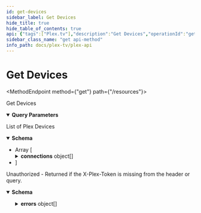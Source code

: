 ```yaml
---
id: get-devices
sidebar_label: Get Devices
hide_title: true
hide_table_of_contents: true
api: {"tags":["Plex.tv"],"description":"Get Devices","operationId":"getDevices","parameters":[{"name":"includeHttps","description":"Include Https entries in the results","in":"query","schema":{"type":"number","enum":[0,1]}},{"name":"includeRelay","description":"Include Relay addresses in the results","in":"query","schema":{"type":"number","enum":[0,1]}},{"name":"includeIPv6","description":"Include IPv6 entries in the results","in":"query","schema":{"type":"number","enum":[0,1]}}],"responses":{"200":{"description":"List of Plex Devices","content":{"application/json":{"schema":{"type":"array","items":{"type":"object","properties":{"name":{"type":"string","example":"Hera"},"product":{"type":"string","example":"Plex Media Server"},"productVersion":{"type":"string","example":"1.31.3.6868-28fc46b27"},"platform":{"type":"string","example":"Linux"},"platformVersion":{"type":"string","example":"5.19.17-Unraid (#2 SMP PREEMPT_DYNAMIC Wed Nov 2 11:54:15 PDT 2022)"},"device":{"type":"string","example":"PC"},"clientIdentifier":{"type":"string","example":"96f2fe7a78c9dc1f16a16bedbe90f98149be16b4"},"createdAt":{"type":"string","format":"date-time","example":"2022-06-02T00:54:26.000Z"},"lastSeenAt":{"type":"string","format":"date-time","example":"2023-04-11T05:53:59.000Z"},"provides":{"type":"string","example":"server"},"ownerId":{"type":"string","format":"nullable"},"sourceTitle":{"type":"string","format":"nullable"},"publicAddress":{"type":"string","example":"68.248.140.20"},"accessToken":{"type":"string","example":"CR3nxzsaSHdWx_WwZsJL"},"owned":{"type":"boolean"},"home":{"type":"boolean"},"synced":{"type":"boolean"},"relay":{"type":"boolean"},"presence":{"type":"boolean"},"httpsRequired":{"type":"boolean"},"publicAddressMatches":{"type":"boolean"},"dnsRebindingProtection":{"type":"boolean"},"natLoopbackSupported":{"type":"boolean"},"connections":{"type":"array","items":{"type":"object","properties":{"protocol":{"type":"string","example":"http"},"address":{"type":"string","example":"172.18.0.1"},"port":{"type":"number","example":32400},"uri":{"type":"string","example":"http://172.18.0.1:32400"},"local":{"type":"boolean"},"relay":{"type":"boolean"},"IPv6":{"type":"boolean"}}}}}}}}}},"401":{"description":"Unauthorized - Returned if the X-Plex-Token is missing from the header or query.","content":{"application/json":{"schema":{"type":"object","properties":{"errors":{"type":"array","items":{"type":"object","properties":{"code":{"type":"number","example":1001},"message":{"type":"string","example":"User could not be authenticated"},"status":{"type":"number","example":401}}}}}}}}}},"method":"get","path":"/resources","servers":[{"url":"https://plex.tv/api/v2"}],"security":[{"Token":[],"ClientIdentifier":[],"Device":[],"DeviceName":[],"Platform":[],"PlatformVersion":[],"Product":[],"Version":[]}],"securitySchemes":{"Token":{"description":"Plex Authentication Token","type":"apiKey","in":"header","name":"X-Plex-Token"},"ClientIdentifier":{"description":"Plex Authentication Token","type":"apiKey","in":"header","name":"X-Plex-Client-Identifier"},"DeviceName":{"description":"Primary name for the device eg. `Plex Web (Chrome)`","type":"apiKey","in":"header","name":"X-Plex-Device-Name"},"Device":{"description":"The type of device your application is running on\nDevice name and or model number, eg `iPhone3,2`, `Motorola XOOM™`, `LG5200TV`\n","type":"apiKey","in":"header","name":"X-Plex-Device"},"PlatformVersion":{"description":"Operating system version\neg `4.3.1`, `10.6.7`, `3.2`\n","type":"apiKey","in":"header","name":"X-Plex-Platform-Version"},"Platform":{"description":"Platform name \neg: `Web`, `iOS`, `MacOSX`, `Android`, `LG`\n","type":"apiKey","in":"header","name":"X-Plex-Platform"},"Product":{"description":"Plex application name \neg: `Laika`, `Plex Media Server`, `Media Link`\n","type":"apiKey","in":"header","name":"X-Plex-Product"},"Version":{"description":"Plex application version number","type":"apiKey","in":"header","name":"X-Plex-Version"}},"info":{"title":"Plex-API","summary":"A Plex.TV API Map","description":"An Open API Spec for interacting with Plex.tv","version":"0.0.3","contact":{"name":"Luke Hagar","url":"https://www.LukeHagar.com","email":"Lukeslakemail@gmail.com"},"license":{"name":"MIT","identifier":"MIT","url":"https://opensource.org/licenses/MIT"}},"postman":{"name":"Get Devices","description":{"content":"Get Devices","type":"text/plain"},"url":{"path":["resources"],"host":["{{baseUrl}}"],"query":[{"disabled":false,"description":{"content":"Include Https entries in the results","type":"text/plain"},"key":"includeHttps","value":""},{"disabled":false,"description":{"content":"Include Relay addresses in the results","type":"text/plain"},"key":"includeRelay","value":""},{"disabled":false,"description":{"content":"Include IPv6 entries in the results","type":"text/plain"},"key":"includeIPv6","value":""}],"variable":[]},"header":[{"key":"Accept","value":"application/json"}],"method":"GET"}}
sidebar_class_name: "get api-method"
info_path: docs/plex-tv/plex-api
---
```



<h1 className={"openapi__heading"}>Get Devices</h1>

<MethodEndpoint method={"get"} path={"/resources"}></MethodEndpoint>



Get Devices

<details style={{"marginBottom":"1rem"}} className={"openapi-markdown__details"} data-collapsed={false} open={true}><summary style={{}}><strong>Query Parameters</strong></summary><div><ul><ParamsItem className={"paramsItem"} param={{"name":"includeHttps","description":"Include Https entries in the results","in":"query","schema":{"type":"number","enum":[0,1]}}}></ParamsItem><ParamsItem className={"paramsItem"} param={{"name":"includeRelay","description":"Include Relay addresses in the results","in":"query","schema":{"type":"number","enum":[0,1]}}}></ParamsItem><ParamsItem className={"paramsItem"} param={{"name":"includeIPv6","description":"Include IPv6 entries in the results","in":"query","schema":{"type":"number","enum":[0,1]}}}></ParamsItem></ul></div></details><div><div><ApiTabs><TabItem label={"200"} value={"200"}><div>

List of Plex Devices

</div><div><MimeTabs className={"openapi-tabs__mime"} schemaType={"response"}><TabItem label={"application/json"} value={"application/json"}><SchemaTabs className={"openapi-tabs__schema"}><TabItem label={"Schema"} value={"Schema"}><details style={{}} className={"openapi-markdown__details"} data-collapsed={false} open={true}><summary style={{"textAlign":"left"}}><strong>Schema</strong></summary><div style={{"textAlign":"left","marginLeft":"1rem"}}></div><ul style={{"marginLeft":"1rem"}}><li><div style={{"fontSize":"var(--ifm-code-font-size)","opacity":"0.6","marginLeft":"-.5rem","paddingBottom":".5rem"}}>Array [</div></li><SchemaItem collapsible={false} name={"name"} required={false} schemaName={"string"} qualifierMessage={undefined} schema={{"type":"string","example":"Hera"}}></SchemaItem><SchemaItem collapsible={false} name={"product"} required={false} schemaName={"string"} qualifierMessage={undefined} schema={{"type":"string","example":"Plex Media Server"}}></SchemaItem><SchemaItem collapsible={false} name={"productVersion"} required={false} schemaName={"string"} qualifierMessage={undefined} schema={{"type":"string","example":"1.31.3.6868-28fc46b27"}}></SchemaItem><SchemaItem collapsible={false} name={"platform"} required={false} schemaName={"string"} qualifierMessage={undefined} schema={{"type":"string","example":"Linux"}}></SchemaItem><SchemaItem collapsible={false} name={"platformVersion"} required={false} schemaName={"string"} qualifierMessage={undefined} schema={{"type":"string","example":"5.19.17-Unraid (#2 SMP PREEMPT_DYNAMIC Wed Nov 2 11:54:15 PDT 2022)"}}></SchemaItem><SchemaItem collapsible={false} name={"device"} required={false} schemaName={"string"} qualifierMessage={undefined} schema={{"type":"string","example":"PC"}}></SchemaItem><SchemaItem collapsible={false} name={"clientIdentifier"} required={false} schemaName={"string"} qualifierMessage={undefined} schema={{"type":"string","example":"96f2fe7a78c9dc1f16a16bedbe90f98149be16b4"}}></SchemaItem><SchemaItem collapsible={false} name={"createdAt"} required={false} schemaName={"date-time"} qualifierMessage={undefined} schema={{"type":"string","format":"date-time","example":"2022-06-02T00:54:26.000Z"}}></SchemaItem><SchemaItem collapsible={false} name={"lastSeenAt"} required={false} schemaName={"date-time"} qualifierMessage={undefined} schema={{"type":"string","format":"date-time","example":"2023-04-11T05:53:59.000Z"}}></SchemaItem><SchemaItem collapsible={false} name={"provides"} required={false} schemaName={"string"} qualifierMessage={undefined} schema={{"type":"string","example":"server"}}></SchemaItem><SchemaItem collapsible={false} name={"ownerId"} required={false} schemaName={"nullable"} qualifierMessage={undefined} schema={{"type":"string","format":"nullable"}}></SchemaItem><SchemaItem collapsible={false} name={"sourceTitle"} required={false} schemaName={"nullable"} qualifierMessage={undefined} schema={{"type":"string","format":"nullable"}}></SchemaItem><SchemaItem collapsible={false} name={"publicAddress"} required={false} schemaName={"string"} qualifierMessage={undefined} schema={{"type":"string","example":"68.248.140.20"}}></SchemaItem><SchemaItem collapsible={false} name={"accessToken"} required={false} schemaName={"string"} qualifierMessage={undefined} schema={{"type":"string","example":"CR3nxzsaSHdWx_WwZsJL"}}></SchemaItem><SchemaItem collapsible={false} name={"owned"} required={false} schemaName={"boolean"} qualifierMessage={undefined} schema={{"type":"boolean"}}></SchemaItem><SchemaItem collapsible={false} name={"home"} required={false} schemaName={"boolean"} qualifierMessage={undefined} schema={{"type":"boolean"}}></SchemaItem><SchemaItem collapsible={false} name={"synced"} required={false} schemaName={"boolean"} qualifierMessage={undefined} schema={{"type":"boolean"}}></SchemaItem><SchemaItem collapsible={false} name={"relay"} required={false} schemaName={"boolean"} qualifierMessage={undefined} schema={{"type":"boolean"}}></SchemaItem><SchemaItem collapsible={false} name={"presence"} required={false} schemaName={"boolean"} qualifierMessage={undefined} schema={{"type":"boolean"}}></SchemaItem><SchemaItem collapsible={false} name={"httpsRequired"} required={false} schemaName={"boolean"} qualifierMessage={undefined} schema={{"type":"boolean"}}></SchemaItem><SchemaItem collapsible={false} name={"publicAddressMatches"} required={false} schemaName={"boolean"} qualifierMessage={undefined} schema={{"type":"boolean"}}></SchemaItem><SchemaItem collapsible={false} name={"dnsRebindingProtection"} required={false} schemaName={"boolean"} qualifierMessage={undefined} schema={{"type":"boolean"}}></SchemaItem><SchemaItem collapsible={false} name={"natLoopbackSupported"} required={false} schemaName={"boolean"} qualifierMessage={undefined} schema={{"type":"boolean"}}></SchemaItem><SchemaItem collapsible={true} className={"schemaItem"}><details style={{}} className={"openapi-markdown__details"}><summary style={{}}><strong>connections</strong><span style={{"opacity":"0.6"}}> object[]</span></summary><div style={{"marginLeft":"1rem"}}><li><div style={{"fontSize":"var(--ifm-code-font-size)","opacity":"0.6","marginLeft":"-.5rem","paddingBottom":".5rem"}}>Array [</div></li><SchemaItem collapsible={false} name={"protocol"} required={false} schemaName={"string"} qualifierMessage={undefined} schema={{"type":"string","example":"http"}}></SchemaItem><SchemaItem collapsible={false} name={"address"} required={false} schemaName={"string"} qualifierMessage={undefined} schema={{"type":"string","example":"172.18.0.1"}}></SchemaItem><SchemaItem collapsible={false} name={"port"} required={false} schemaName={"number"} qualifierMessage={undefined} schema={{"type":"number","example":32400}}></SchemaItem><SchemaItem collapsible={false} name={"uri"} required={false} schemaName={"string"} qualifierMessage={undefined} schema={{"type":"string","example":"http://172.18.0.1:32400"}}></SchemaItem><SchemaItem collapsible={false} name={"local"} required={false} schemaName={"boolean"} qualifierMessage={undefined} schema={{"type":"boolean"}}></SchemaItem><SchemaItem collapsible={false} name={"relay"} required={false} schemaName={"boolean"} qualifierMessage={undefined} schema={{"type":"boolean"}}></SchemaItem><SchemaItem collapsible={false} name={"IPv6"} required={false} schemaName={"boolean"} qualifierMessage={undefined} schema={{"type":"boolean"}}></SchemaItem><li><div style={{"fontSize":"var(--ifm-code-font-size)","opacity":"0.6","marginLeft":"-.5rem"}}>]</div></li></div></details></SchemaItem><li><div style={{"fontSize":"var(--ifm-code-font-size)","opacity":"0.6","marginLeft":"-.5rem"}}>]</div></li></ul></details></TabItem><TabItem label={"Example (from schema)"} value={"Example (from schema)"}><ResponseSamples responseExample={"[\n  {\n    \"name\": \"Hera\",\n    \"product\": \"Plex Media Server\",\n    \"productVersion\": \"1.31.3.6868-28fc46b27\",\n    \"platform\": \"Linux\",\n    \"platformVersion\": \"5.19.17-Unraid (#2 SMP PREEMPT_DYNAMIC Wed Nov 2 11:54:15 PDT 2022)\",\n    \"device\": \"PC\",\n    \"clientIdentifier\": \"96f2fe7a78c9dc1f16a16bedbe90f98149be16b4\",\n    \"createdAt\": \"2022-06-02T00:54:26.000Z\",\n    \"lastSeenAt\": \"2023-04-11T05:53:59.000Z\",\n    \"provides\": \"server\",\n    \"ownerId\": \"string\",\n    \"sourceTitle\": \"string\",\n    \"publicAddress\": \"68.248.140.20\",\n    \"accessToken\": \"CR3nxzsaSHdWx_WwZsJL\",\n    \"owned\": true,\n    \"home\": true,\n    \"synced\": true,\n    \"relay\": true,\n    \"presence\": true,\n    \"httpsRequired\": true,\n    \"publicAddressMatches\": true,\n    \"dnsRebindingProtection\": true,\n    \"natLoopbackSupported\": true,\n    \"connections\": [\n      {\n        \"protocol\": \"http\",\n        \"address\": \"172.18.0.1\",\n        \"port\": 32400,\n        \"uri\": \"http://172.18.0.1:32400\",\n        \"local\": true,\n        \"relay\": true,\n        \"IPv6\": true\n      }\n    ]\n  }\n]"} language={"json"}></ResponseSamples></TabItem></SchemaTabs></TabItem></MimeTabs></div></TabItem><TabItem label={"401"} value={"401"}><div>

Unauthorized - Returned if the X-Plex-Token is missing from the header or query.

</div><div><MimeTabs className={"openapi-tabs__mime"} schemaType={"response"}><TabItem label={"application/json"} value={"application/json"}><SchemaTabs className={"openapi-tabs__schema"}><TabItem label={"Schema"} value={"Schema"}><details style={{}} className={"openapi-markdown__details"} data-collapsed={false} open={true}><summary style={{"textAlign":"left"}}><strong>Schema</strong></summary><div style={{"textAlign":"left","marginLeft":"1rem"}}></div><ul style={{"marginLeft":"1rem"}}><SchemaItem collapsible={true} className={"schemaItem"}><details style={{}} className={"openapi-markdown__details"}><summary style={{}}><strong>errors</strong><span style={{"opacity":"0.6"}}> object[]</span></summary><div style={{"marginLeft":"1rem"}}><li><div style={{"fontSize":"var(--ifm-code-font-size)","opacity":"0.6","marginLeft":"-.5rem","paddingBottom":".5rem"}}>Array [</div></li><SchemaItem collapsible={false} name={"code"} required={false} schemaName={"number"} qualifierMessage={undefined} schema={{"type":"number","example":1001}}></SchemaItem><SchemaItem collapsible={false} name={"message"} required={false} schemaName={"string"} qualifierMessage={undefined} schema={{"type":"string","example":"User could not be authenticated"}}></SchemaItem><SchemaItem collapsible={false} name={"status"} required={false} schemaName={"number"} qualifierMessage={undefined} schema={{"type":"number","example":401}}></SchemaItem><li><div style={{"fontSize":"var(--ifm-code-font-size)","opacity":"0.6","marginLeft":"-.5rem"}}>]</div></li></div></details></SchemaItem></ul></details></TabItem><TabItem label={"Example (from schema)"} value={"Example (from schema)"}><ResponseSamples responseExample={"{\n  \"errors\": [\n    {\n      \"code\": 1001,\n      \"message\": \"User could not be authenticated\",\n      \"status\": 401\n    }\n  ]\n}"} language={"json"}></ResponseSamples></TabItem></SchemaTabs></TabItem></MimeTabs></div></TabItem></ApiTabs></div></div>